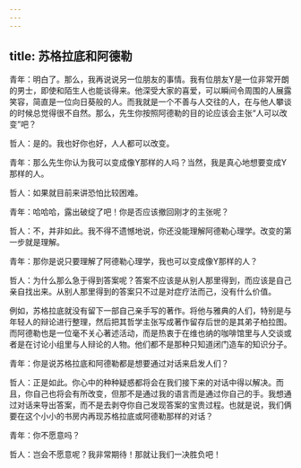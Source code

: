 ```yaml
---
---
---
```

title: 苏格拉底和阿德勒
---

青年：明白了。那么，我再说说另一位朋友的事情。我有位朋友Y是一位非常开朗的男士，即使和陌生人也能谈得来。他深受大家的喜爱，可以瞬间令周围的人展露笑容，简直是一位向日葵般的人。而我就是一个不善与人交往的人，在与他人攀谈的时候总觉得很不自然。那么，先生你按照阿德勒的目的论应该会主张“人可以改变”吧？

哲人：是的。我也好你也好，人人都可以改变。

青年：那么先生你认为我可以变成像Y那样的人吗？当然，我是真心地想要变成Y那样的人。

哲人：如果就目前来讲恐怕比较困难。

青年：哈哈哈，露出破绽了吧！你是否应该撤回刚才的主张呢？

哲人：不，并非如此。我不得不遗憾地说，你还没能理解阿德勒心理学。改变的第一步就是理解。

青年：那你是说只要理解了阿德勒心理学，我也可以变成像Y那样的人？

哲人：为什么那么急于得到答案呢？答案不应该是从别人那里得到，而应该是自己亲自找出来。从别人那里得到的答案只不过是对症疗法而己，没有什么价值。

例如，苏格拉底就没有留下一部自己亲手写的著作。将他与雅典的人们，特别是与年轻人的辩论进行整理，然后把其哲学主张写成著作留存后世的是其弟子柏拉图。而阿德勒也是一位毫不关心著述活动，而是热衷于在维也纳的咖啡馆里与人交谈或者是在讨论小组里与人辩论的人物。他们都不是那种只知道闭门造车的知识分子。

青年：你是说苏格拉底和阿德勒都是想要通过对话来启发人们？

哲人：正是如此。你心中的种种疑惑都将会在我们接下来的对话中得以解决。而且，你自己也将会有所改变，但那不是通过我的语言而是通过你自己的手。我想通过对话来导出答案，而不是去剥夺你自己发现答案的宝贵过程。也就是说，我们俩要在这个小小的书房内再现苏格拉底或阿德勒那样的对话？

青年：你不愿意吗？

哲人：岂会不愿意呢？我非常期待！那就让我们一决胜负吧！